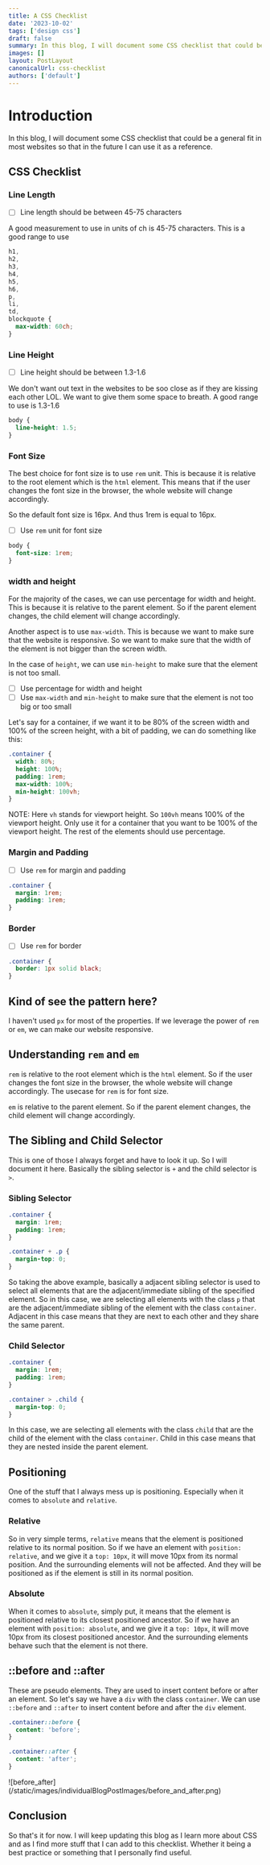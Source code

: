 ```yaml
---
title: A CSS Checklist
date: '2023-10-02'
tags: ['design css']
draft: false
summary: In this blog, I will document some CSS checklist that could be a general fit in most websites
images: []
layout: PostLayout
canonicalUrl: css-checklist
authors: ['default']
---
```


# Introduction

In this blog, I will document some CSS checklist that could be a general fit in most websites
so that in the future I can use it as a reference.

## CSS Checklist

### Line Length

- [ ] Line length should be between 45-75 characters

A good measurement to use in units of ch is 45-75 characters. This is a good range to use

```css
h1,
h2,
h3,
h4,
h5,
h6,
p,
li,
td,
blockquote {
  max-width: 60ch;
}
```

### Line Height

- [ ] Line height should be between 1.3-1.6

We don't want out text in the websites to be soo close as if they are kissing each other LOL.
We want to give them some space to breath. A good range to use is 1.3-1.6

```css
body {
  line-height: 1.5;
}
```

### Font Size

The best choice for font size is to use `rem` unit. This is because it is relative to the root element
which is the `html` element. This means that if the user changes the font size in the browser, the
whole website will change accordingly.

So the default font size is 16px. And thus 1rem is equal to 16px.

- [ ] Use `rem` unit for font size

```css
body {
  font-size: 1rem;
}
```

### width and height

For the majority of the cases, we can use percentage for width and height. This is because it is
relative to the parent element. So if the parent element changes, the child element will change
accordingly.

Another aspect is to use `max-width`. This is because we want to make sure that the website is
responsive. So we want to make sure that the width of the element is not bigger than the screen
width.

In the case of `height`, we can use `min-height` to make sure that the element is not too small.

- [ ] Use percentage for width and height
- [ ] Use `max-width` and `min-height` to make sure that the element is not too big or too small

Let's say for a container, if we want it to be 80% of the screen width and 100% of the screen height, with
a bit of padding, we can do something like this:

```css
.container {
  width: 80%;
  height: 100%;
  padding: 1rem;
  max-width: 100%;
  min-height: 100vh;
}
```

NOTE: Here `vh` stands for viewport height. So `100vh` means 100% of the viewport height. Only use it
for a container that you want to be 100% of the viewport height. The rest of the elements should use
percentage.

### Margin and Padding

- [ ] Use `rem` for margin and padding

```css
.container {
  margin: 1rem;
  padding: 1rem;
}
```

### Border

- [ ] Use `rem` for border

```css
.container {
  border: 1px solid black;
}
```

## Kind of see the pattern here?

I haven't used `px` for most of the properties. If we leverage the power of `rem` or `em`, we can
make our website responsive.

## Understanding `rem` and `em`

`rem` is relative to the root element which is the `html` element. So if the user changes the font
size in the browser, the whole website will change accordingly. The usecase for `rem` is for font
size.

`em` is relative to the parent element. So if the parent element changes, the child element will
change accordingly.

## The Sibling and Child Selector

This is one of those I always forget and have to look it up. So I will document it here. Basically
the sibling selector is `+` and the child selector is `>`.

### Sibling Selector

```css
.container {
  margin: 1rem;
  padding: 1rem;
}

.container + .p {
  margin-top: 0;
}
```

So taking the above example, basically a adjacent sibling selector is used to select all elements
that are the adjacent/immediate sibling of the specified element. So in this case, we are selecting all
elements with the class `p` that are the adjacent/immediate sibling of the element with the class `container`.
Adjacent in this case means that they are next to each other and they share the same parent.

### Child Selector

```css
.container {
  margin: 1rem;
  padding: 1rem;
}

.container > .child {
  margin-top: 0;
}
```

In this case, we are selecting all elements with the class `child` that are the child of the element
with the class `container`. Child in this case means that they are nested inside the parent element.

## Positioning

One of the stuff that I always mess up is positioning. Especially when it comes to `absolute` and
`relative`.

### Relative

So in very simple terms, `relative` means that the element is positioned relative to its normal
position. So if we have an element with `position: relative`, and we give it a `top: 10px`, it will
move 10px from its normal position. And the surrounding elements will not be affected. And they
will be positioned as if the element is still in its normal position.

### Absolute

When it comes to `absolute`, simply put, it means that the element is positioned relative to its
closest positioned ancestor. So if we have an element with `position: absolute`, and we give it a
`top: 10px`, it will move 10px from its closest positioned ancestor. And the surrounding elements
behave such that the element is not there.

## ::before and ::after

These are pseudo elements. They are used to insert content before or after an element. So let's say
we have a `div` with the class `container`. We can use `::before` and `::after` to insert content
before and after the `div` element.

```css
.container::before {
  content: 'before';
}

.container::after {
  content: 'after';
}
```

<div className="flex justify-center">
  ![before_after](/static/images/individualBlogPostImages/before_and_after.png)
</div>

## Conclusion

So that's it for now. I will keep updating this blog as I learn more about CSS and as I find more
stuff that I can add to this checklist. Whether it being a best practice or something that I
personally find useful.
